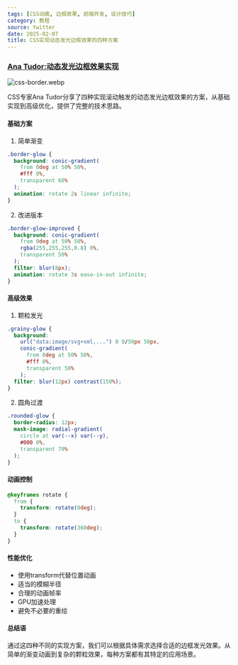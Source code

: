 ```yaml
---
tags: [CSS动画, 边框效果, 前端开发, 设计技巧]
category: 教程
source: twitter
date: 2025-02-07
title: CSS实现动态发光边框效果的四种方案
---
```


### [Ana Tudor:动态发光边框效果实现](https://twitter-thread.com/t/1879622563791507785)

![css-border.webp](https://img.mengpeng.tech/i/2025/02/07/67a5f58c74d33.webp)

CSS专家Ana Tudor分享了四种实现滚动触发的动态发光边框效果的方案，从基础实现到高级优化，提供了完整的技术思路。

#### 基础方案

1. 简单渐变
```css
.border-glow {
  background: conic-gradient(
    from 0deg at 50% 50%,
    #fff 0%,
    transparent 60%
  );
  animation: rotate 2s linear infinite;
}
```

2. 改进版本
```css
.border-glow-improved {
  background: conic-gradient(
    from 0deg at 50% 50%,
    rgba(255,255,255,0.8) 0%,
    transparent 50%
  );
  filter: blur(8px);
  animation: rotate 3s ease-in-out infinite;
}
```

#### 高级效果

1. 颗粒发光
```css
.grainy-glow {
  background: 
    url("data:image/svg+xml,...") 0 0/50px 50px,
    conic-gradient(
      from 0deg at 50% 50%,
      #fff 0%,
      transparent 50%
    );
  filter: blur(12px) contrast(150%);
}
```

2. 圆角过渡
```css
.rounded-glow {
  border-radius: 12px;
  mask-image: radial-gradient(
    circle at var(--x) var(--y),
    #000 0%,
    transparent 70%
  );
}
```

#### 动画控制

```css
@keyframes rotate {
  from {
    transform: rotate(0deg);
  }
  to {
    transform: rotate(360deg);
  }
}
```

#### 性能优化

- 使用transform代替位置动画
- 适当的模糊半径
- 合理的动画帧率
- GPU加速处理
- 避免不必要的重绘

#### 总结语

通过这四种不同的实现方案，我们可以根据具体需求选择合适的边框发光效果。从简单的渐变动画到复杂的颗粒效果，每种方案都有其特定的应用场景。 